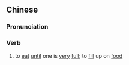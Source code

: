 {{also|饱餐}}
==Chinese==
{{zh-forms|s=饱餐}}

===Pronunciation===
{{zh-pron
|m=bǎocān
|c=baau2 caan1
|cat=v
}}

===Verb===
{{zh-verb}}

# {{lb|zh|archaic}} to [[eat]] [[until]] one is [[very]] [[full]]; to [[fill]] up on [[food]]
